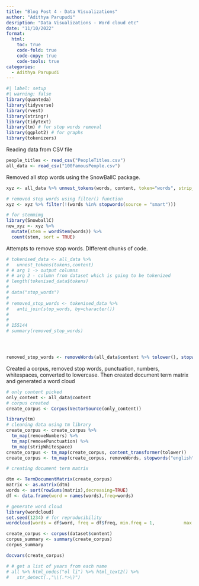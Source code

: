 ```yaml
---
title: "Blog Post 4 - Data Visualizations"
author: "Adithya Parupudi"
desription: "Data Visualizations - Word cloud etc"
date: "11/10/2022"
format:
  html:
    toc: true
    code-fold: true
    code-copy: true
    code-tools: true
categories:
  - Adithya Parupudi
---
```


```r
#| label: setup
#| warning: false
library(quanteda)
library(tidyverse)
library(rvest)
library(stringr)
library(tidytext)
library(tm) # for stop words removal
library(ggplot2) # for graphs
library(tokenizers)
```

Reading data from CSV file

```r

people_titles <- read_csv("PeopleTitles.csv")
all_data <- read_csv("100FamousPeople.csv")
```

Removed all stop words using the SnowBallC package.

```r
xyz <- all_data %>% unnest_tokens(words, content, token="words", strip_punct = TRUE)

# removed stop words using filter() function
xyz <- xyz %>% filter(!(words %in% stopwords(source = "smart")))

# for stemmimg
library(SnowballC)
new_xyz <- xyz %>%
  mutate(stem = wordStem(words)) %>%
  count(stem, sort = TRUE)

```

Attempts to remove stop words. DIfferent chunks of code. 
```r
# tokenised_data <- all_data %>%
#   unnest_tokens(tokens,content)
# # arg 1 -> output columns
# # arg 2 - column from dataset which is going to be tokenized
# length(tokenised_data$tokens)
# 
# data("stop_words")
# 
# removed_stop_words <- tokenised_data %>%
#   anti_join(stop_words, by=character())
# 
# 
# 155144
# summary(removed_stop_words)




removed_stop_words <- removeWords(all_data$content %>% tolower(), stopwords())
```


Created a corpus, removed stop words, punctuation, numbers, whitespaces, converted to lowercase.
Then created document term matrix and generated a word cloud

```r
# only content picked
only_content <- all_data$content
# corpus created
create_corpus <- Corpus(VectorSource(only_content))

library(tm)
# cleaning data using tm library
create_corpus <- create_corpus %>%
  tm_map(removeNumbers) %>%
  tm_map(removePunctuation) %>%
  tm_map(stripWhitespace)
create_corpus <- tm_map(create_corpus, content_transformer(tolower))
create_corpus <- tm_map(create_corpus, removeWords, stopwords("english"))

# creating document term matrix

dtm <- TermDocumentMatrix(create_corpus) 
matrix <- as.matrix(dtm) 
words <- sort(rowSums(matrix),decreasing=TRUE) 
df <- data.frame(word = names(words),freq=words)

# generate word cloud
library(wordcloud)
set.seed(1234) # for reproducibility 
wordcloud(words = df$word, freq = df$freq, min.freq = 1,           max.words=200, random.order=FALSE, rot.per=0.35,            colors=brewer.pal(8, "Dark2"))

create_corpus <- corpus(dataset$content)
corpus_summary <- summary(create_corpus)
corpus_summary

docvars(create_corpus)

# # get a list of years from each name
# all %>% html_nodes("ol li") %>% html_text2() %>% 
#   str_detect(.,"\\(.*>\)")
```
